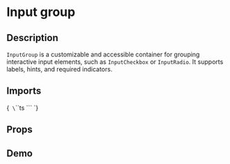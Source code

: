 
<Meta title="Inputs/Group" of={InputGroupStories} />

# Input group

## Description

`InputGroup` is a customizable and accessible container for grouping interactive input elements, such as `InputCheckbox` or `InputRadio`. It supports labels, hints, and required indicators.

## Imports

<Markdown>{`
\`\`\`ts
\`\`\`
`}</Markdown>

## Props

<ArgTypes of={InputGroup} />


## Demo

<Primary />




